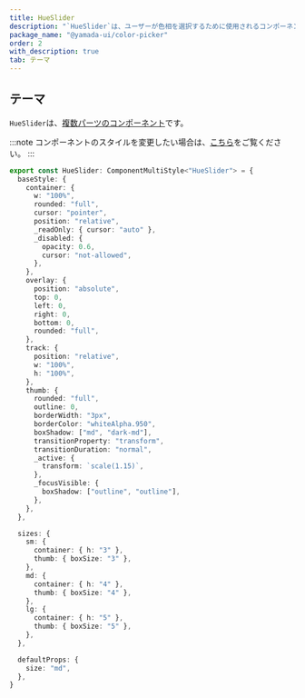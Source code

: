 ```yaml
---
title: HueSlider
description: "`HueSlider`は、ユーザーが色相を選択するために使用されるコンポーネントです。"
package_name: "@yamada-ui/color-picker"
order: 2
with_description: true
tab: テーマ
---
```


## テーマ

`HueSlider`は、[複数パーツのコンポーネント](/styled-system/theming/component-styles#複数パーツのコンポーネント)です。

:::note
コンポーネントのスタイルを変更したい場合は、[こちら](/styled-system/theming/customize-theme#コンポーネントのスタイルを変更する)をご覧ください。
:::

```ts
export const HueSlider: ComponentMultiStyle<"HueSlider"> = {
  baseStyle: {
    container: {
      w: "100%",
      rounded: "full",
      cursor: "pointer",
      position: "relative",
      _readOnly: { cursor: "auto" },
      _disabled: {
        opacity: 0.6,
        cursor: "not-allowed",
      },
    },
    overlay: {
      position: "absolute",
      top: 0,
      left: 0,
      right: 0,
      bottom: 0,
      rounded: "full",
    },
    track: {
      position: "relative",
      w: "100%",
      h: "100%",
    },
    thumb: {
      rounded: "full",
      outline: 0,
      borderWidth: "3px",
      borderColor: "whiteAlpha.950",
      boxShadow: ["md", "dark-md"],
      transitionProperty: "transform",
      transitionDuration: "normal",
      _active: {
        transform: `scale(1.15)`,
      },
      _focusVisible: {
        boxShadow: ["outline", "outline"],
      },
    },
  },

  sizes: {
    sm: {
      container: { h: "3" },
      thumb: { boxSize: "3" },
    },
    md: {
      container: { h: "4" },
      thumb: { boxSize: "4" },
    },
    lg: {
      container: { h: "5" },
      thumb: { boxSize: "5" },
    },
  },

  defaultProps: {
    size: "md",
  },
}
```
